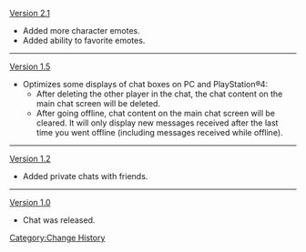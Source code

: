 [[Version 2.1]]
*Added more character emotes.
*Added ability to favorite emotes.
----
[[Version 1.5]]
*Optimizes some displays of chat boxes on PC and PlayStation®4:
**After deleting the other player in the chat, the chat content on the main chat screen will be deleted.
**After going offline, chat content on the main chat screen will be cleared. It will only display new messages received after the last time you went offline (including messages received while offline).
----
[[Version 1.2]]
*Added private chats with friends.
----
[[Version 1.0]]
*Chat was released.
<noinclude>[[Category:Change History]]</noinclude>